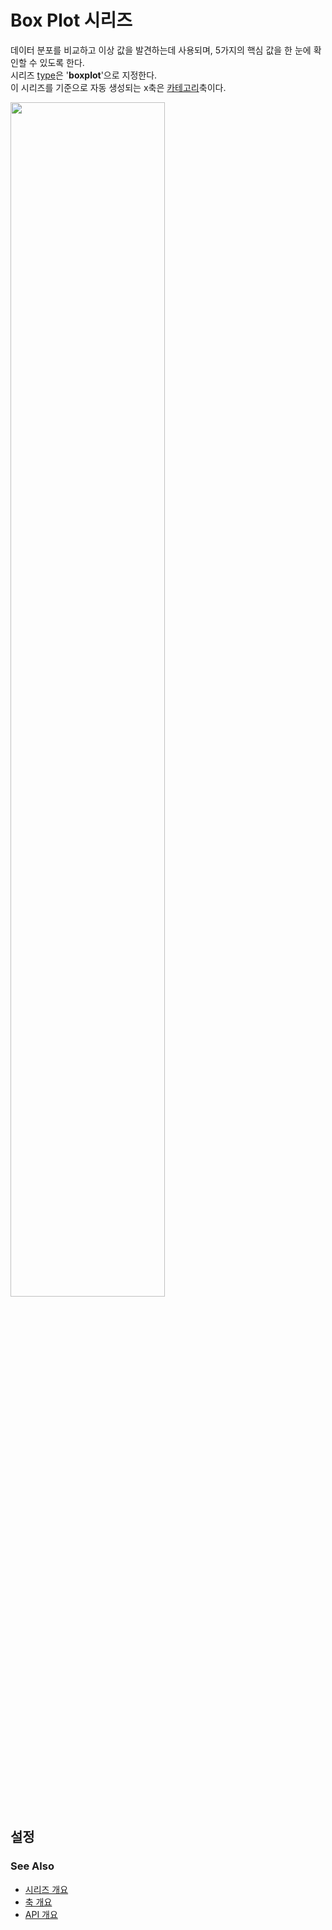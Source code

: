 # Box Plot 시리즈

데이터 분포를 비교하고 이상 값을 발견하는데 사용되며,
5가지의 핵심 값을 한 눈에 확인할 수 있도록 한다.<br/>
시리즈 [type](/config/config/series#type)은 '**boxplot**'으로 지정한다.<br/>
이 시리즈를 기준으로 자동 생성되는 x축은 [카테고리](/config/config/xAxis/category)축이다.

<img src="/images/guide/series/boxplot-01.png" width="70%" class="border-img"/>

## 설정

### See Also

- [시리즈 개요](/guide/series)
- [축 개요](/guide/axes)
- [API 개요](/docs)